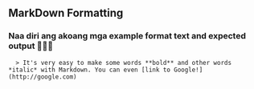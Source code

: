 ## MarkDown Formatting

### Naa diri ang akoang mga example format text and expected output 🤣🤣🤣


```
  > It's very easy to make some words **bold** and other words *italic* with Markdown. You can even [link to Google!](http://google.com)
```

